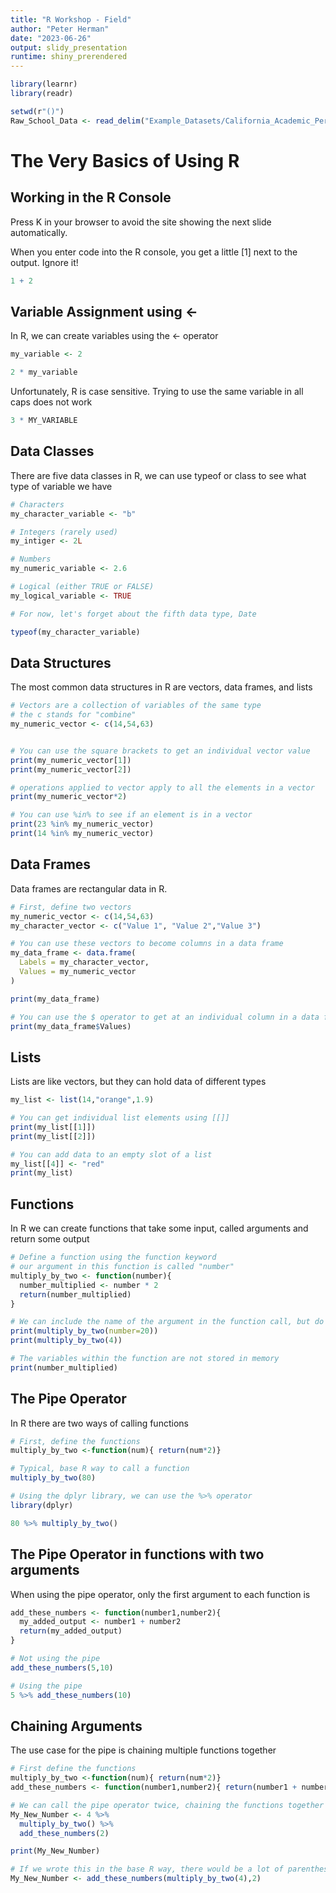 ---
title: "R Workshop - Field"
author: "Peter Herman"
date: "2023-06-26"
output: slidy_presentation
runtime: shiny_prerendered
---

```{r setup, include=FALSE}
library(learnr)
library(readr)

setwd(r"()")
Raw_School_Data <- read_delim("Example_Datasets/California_Academic_Performance_Index.txt",deli="\t")


```

# The Very Basics of Using R

## Working in the R Console

Press K in your browser to avoid the site showing the next slide automatically.

When you enter code into the R console, you get a little [1] next to the output. Ignore it! 

```{r A1, exercise=TRUE, exercise.eval=FALSE, fig.height=5.5}

1 + 2

```

## Variable Assignment using <-

In R, we can create variables using the <- operator

```{r A2, exercise=TRUE, exercise.eval=FALSE, fig.height=5.5}

my_variable <- 2

2 * my_variable

```

Unfortunately, R is case sensitive. Trying to use the same variable in all caps does not work

```{r A3, exercise=TRUE, exercise.eval=FALSE, fig.height=5.5}

3 * MY_VARIABLE

```

## Data Classes

There are five data classes in R, we can use typeof or class to see what type of variable we have

```{r A4, exercise=TRUE, exercise.eval=FALSE, fig.height=5.5}

# Characters
my_character_variable <- "b"

# Integers (rarely used)
my_intiger <- 2L

# Numbers
my_numeric_variable <- 2.6

# Logical (either TRUE or FALSE)
my_logical_variable <- TRUE

# For now, let's forget about the fifth data type, Date

typeof(my_character_variable)

```

## Data Structures

The most common data structures in R are vectors, data frames, and lists

```{r A5, exercise=TRUE, exercise.eval=FALSE, fig.height=5.5}


# Vectors are a collection of variables of the same type
# the c stands for "combine"
my_numeric_vector <- c(14,54,63)


# You can use the square brackets to get an individual vector value
print(my_numeric_vector[1])
print(my_numeric_vector[2])

# operations applied to vector apply to all the elements in a vector
print(my_numeric_vector*2)

# You can use %in% to see if an element is in a vector
print(23 %in% my_numeric_vector)
print(14 %in% my_numeric_vector)

```

## Data Frames

Data frames are rectangular data in R. 

```{r A6, exercise=TRUE, exercise.eval=FALSE, fig.height=5.5}

# First, define two vectors
my_numeric_vector <- c(14,54,63)
my_character_vector <- c("Value 1", "Value 2","Value 3")

# You can use these vectors to become columns in a data frame
my_data_frame <- data.frame(
  Labels = my_character_vector,
  Values = my_numeric_vector
)

print(my_data_frame)

# You can use the $ operator to get at an individual column in a data frame
print(my_data_frame$Values)

```

## Lists

Lists are like vectors, but they can hold data of different types

```{r A7, exercise=TRUE, exercise.eval=FALSE, fig.height=5.5}

my_list <- list(14,"orange",1.9)

# You can get individual list elements using [[]]
print(my_list[[1]])
print(my_list[[2]])

# You can add data to an empty slot of a list
my_list[[4]] <- "red"
print(my_list)

```

## Functions

In R we can create functions that take some input, called arguments and return some output 

```{r A8, exercise=TRUE, exercise.eval=FALSE, fig.height=5.5}

# Define a function using the function keyword
# our argument in this function is called "number"
multiply_by_two <- function(number){
  number_multiplied <- number * 2
  return(number_multiplied)
}

# We can include the name of the argument in the function call, but do not have to 
print(multiply_by_two(number=20))
print(multiply_by_two(4))

# The variables within the function are not stored in memory
print(number_multiplied)

```

## The Pipe Operator

In R there are two ways of calling functions

```{r A9, exercise=TRUE, exercise.eval=FALSE, fig.height=5.5}

# First, define the functions
multiply_by_two <-function(num){ return(num*2)}

# Typical, base R way to call a function
multiply_by_two(80)

# Using the dplyr library, we can use the %>% operator
library(dplyr)

80 %>% multiply_by_two()

```

## The Pipe Operator in functions with two arguments

When using the pipe operator, only the first argument to each function is 

```{r A10, exercise=TRUE, exercise.eval=FALSE, fig.height=5.5}

add_these_numbers <- function(number1,number2){
  my_added_output <- number1 + number2
  return(my_added_output)
}

# Not using the pipe
add_these_numbers(5,10)

# Using the pipe
5 %>% add_these_numbers(10)


```


## Chaining Arguments

The use case for the pipe is chaining multiple functions together

```{r A11, exercise=TRUE, exercise.eval=FALSE, fig.height=5.5}

# First define the functions
multiply_by_two <-function(num){ return(num*2)}
add_these_numbers <- function(number1,number2){ return(number1 + number2)}

# We can call the pipe operator twice, chaining the functions together
My_New_Number <- 4 %>%
  multiply_by_two() %>%
  add_these_numbers(2)

print(My_New_Number)

# If we wrote this in the base R way, there would be a lot of parenthesis 
My_New_Number <- add_these_numbers(multiply_by_two(4),2)

```





